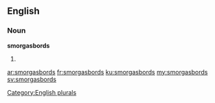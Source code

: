 ==English==

===Noun===
'''smorgasbords'''

# {{plural of|[[smorgasbord]]}}

[[Category:English plurals]]

[[ar:smorgasbords]]
[[fr:smorgasbords]]
[[ku:smorgasbords]]
[[my:smorgasbords]]
[[sv:smorgasbords]]